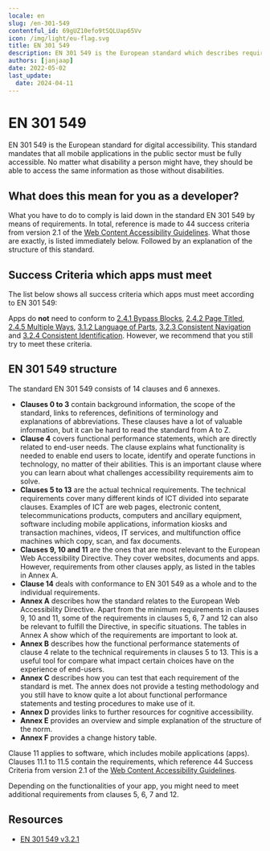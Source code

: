 ```yaml
---
locale: en
slug: /en-301-549
contentful_id: 69gUZ10efo9tSQLUap65Vv
icon: /img/light/eu-flag.svg
title: EN 301 549
description: EN 301 549 is the European standard which describes requirements which apps must meet in order to be accessible.
authors: [janjaap]
date: 2022-05-02
last_update:
  date: 2024-04-11
---
```


# EN 301 549

EN 301 549 is the European standard for digital accessibility. This standard mandates that all mobile applications in the public sector must be fully accessible. No matter what disability a person might have, they should be able to access the same information as those without disabilities.

## What does this mean for you as a developer?

What you have to do to comply is laid down in the standard EN 301 549 by means of requirements. In total, reference is made to 44 success criteria from version 2.1 of the [Web Content Accessibility Guidelines](/en/guidelines/wcag). What those are exactly, is listed immediately below. Followed by an explanation of the structure of this standard.

## Success Criteria which apps must meet

The list below shows all success criteria which apps must meet according to EN 301 549:

<LinkList title="List of requirements for EN 301 549" isHighlighted={false}>
  <LinkListItem
    url="/en/guidelines/wcag/success-criterion-1-1-1"
    title="Success Criterion 1.1.1 - Non-text Content - Level A"
    appearance="xxx"
  />
  <LinkListItem
    url="/en/guidelines/wcag/success-criterion-1-2-1"
    title="Success Criterion 1.2.1 - Audio-only and Video-only (Prerecorded) - Level A"
  />
  <LinkListItem
    url="/en/guidelines/wcag/success-criterion-1-2-2"
    title="Success Criterion 1.2.2 - Captions (Prerecorded) - Level A"
  />
  <LinkListItem
    url="/en/guidelines/wcag/success-criterion-1-2-3"
    title="Success Criterion 1.2.3 - Audio Description or Media Alternative (Prerecorded) - Level A"
  />
  <LinkListItem
    url="/en/guidelines/wcag/success-criterion-1-2-4"
    title="Success Criterion 1.2.4 - Captions (Live) - Level AA"
  />
  <LinkListItem
    url="/en/guidelines/wcag/success-criterion-1-2-5"
    title="Success Criterion 1.2.5 - Audio Description (Prerecorded) - Level AA"
  />
  <LinkListItem
    url="/en/guidelines/wcag/success-criterion-1-3-1"
    title="Success Criterion 1.3.1 - Info and Relationships - Level A"
  />
  <LinkListItem
    url="/en/guidelines/wcag/success-criterion-1-3-2"
    title="Success Criterion 1.3.2 - Meaningful Sequence - Level A"
  />
  <LinkListItem
    url="/en/guidelines/wcag/success-criterion-1-3-3"
    title="Success Criterion 1.3.3 - Sensory Characteristics - Level A"
  />
  <LinkListItem
    url="/en/guidelines/wcag/success-criterion-1-3-4"
    title="Success Criterion 1.3.4 - Orientation - Level AA"
  />
  <LinkListItem
    url="/en/guidelines/wcag/success-criterion-1-3-5"
    title="Success Criterion 1.3.5 - Identify Input Purpose - Level AA"
  />
  <LinkListItem
    url="/en/guidelines/wcag/success-criterion-1-4-1"
    title="Success Criterion 1.4.1 - Use of Color - Level A"
  />
  <LinkListItem
    url="/en/guidelines/wcag/success-criterion-1-4-2"
    title="Success Criterion 1.4.2 - Audio Control - Level A"
  />
  <LinkListItem
    url="/en/guidelines/wcag/success-criterion-1-4-3"
    title="Success Criterion 1.4.3 - Contrast (Minimum) - Level AA"
  />
  <LinkListItem
    url="/en/guidelines/wcag/success-criterion-1-4-4"
    title="Success Criterion - 1.4.4 Resize Text - Level AA"
  />
  <LinkListItem
    url="/en/guidelines/wcag/success-criterion-1-4-5"
    title="Success Criterion 1.4.5 - Images of Text - Level AA"
  />
  <LinkListItem
    url="/en/guidelines/wcag/success-criterion-1-4-10"
    title="Success Criterion 1.4.10 - Reflow - Level AA"
  />
  <LinkListItem
    url="/en/guidelines/wcag/success-criterion-1-4-11"
    title="Success Criterion 1.4.11 - Non-text Contrast - Level AA"
  />
  <LinkListItem
    url="/en/guidelines/wcag/success-criterion-1-4-12"
    title="Success Criterion 1.4.12 - Text Spacing - Level AA"
  />
  <LinkListItem
    url="/en/guidelines/wcag/success-criterion-1-4-13"
    title="Success Criterion 1.4.13 - Content on Hover or Focus - Level AA"
  />
  <LinkListItem
    url="/en/guidelines/wcag/success-criterion-2-1-1"
    title="Success Criterion 2.1.1 - Keyboard - Level A"
  />
  <LinkListItem
    url="/en/guidelines/wcag/success-criterion-2-1-2"
    title="Success Criterion 2.1.2 - No Keyboard Trap - Level A"
  />
  <LinkListItem
    url="/en/guidelines/wcag/success-criterion-2-1-4"
    title="Success Criterion 2.1.4 - Character Key Shortcuts - Level A"
  />
  <LinkListItem
    url="/en/guidelines/wcag/success-criterion-2-2-1"
    title="Success Criterion 2.2.1 - Timing Adjustable - Level A"
  />
  <LinkListItem
    url="/en/guidelines/wcag/success-criterion-2-2-2"
    title="Success Criterion 2.2.2 - Pause, Stop, Hide - Level A"
  />
  <LinkListItem
    url="/en/guidelines/wcag/success-criterion-2-3-1"
    title="Success Criterion 2.3.1 - Three Flashes or Below Threshold - Level A"
  />
  <LinkListItem
    url="/en/guidelines/wcag/success-criterion-2-4-3"
    title="Success Criterion 2.4.3 - Focus Order - Level A"
  />
  <LinkListItem
    url="/en/guidelines/wcag/success-criterion-2-4-4"
    title="Success Criterion 2.4.4 - Link Purpose (In Context) - Level A"
  />
  <LinkListItem
    url="/en/guidelines/wcag/success-criterion-2-4-6"
    title="Success Criterion 2.4.6 - Headings and Labels - Level AA"
  />
  <LinkListItem
    url="/en/guidelines/wcag/success-criterion-2-4-7"
    title="Success Criterion 2.4.7 - Focus Visible - Level AA"
  />
  <LinkListItem
    url="/en/guidelines/wcag/success-criterion-2-5-1"
    title="Success Criterion 2.5.1 - Pointer Gestures"
  />
  <LinkListItem
    url="/en/guidelines/wcag/success-criterion-2-5-2"
    title="Success Criterion 2.5.2 - Pointer Cancellation - Level A"
  />
  <LinkListItem
    url="/en/guidelines/wcag/success-criterion-2-5-3"
    title="Success Criterion 2.5.3 - Label in Name - Level A"
  />
  <LinkListItem
    url="/en/guidelines/wcag/success-criterion-2-5-4"
    title="Success Criterion 2.5.4 - Motion Actuation - Level A"
  />
  <LinkListItem
    url="/en/guidelines/wcag/success-criterion-3-1-1"
    title="Success Criterion 3.1.1 - Language of Page - Level A"
  />
  <LinkListItem
    url="/en/guidelines/wcag/success-criterion-3-2-1"
    title="Success Criterion 3.2.1 - On Focus - Level A"
  />
  <LinkListItem
    url="/en/guidelines/wcag/success-criterion-3-2-2"
    title="Success Criterion 3.2.2 - On Input - Level A"
  />
  <LinkListItem
    url="/en/guidelines/wcag/success-criterion-3-3-1"
    title="Success Criterion 3.3.1 - Error Identification - Level A"
  />
  <LinkListItem
    url="/en/guidelines/wcag/success-criterion-3-3-2"
    title="Success Criterion 3.3.2 - Labels or Instructions - Level A"
  />
  <LinkListItem
    url="/en/guidelines/wcag/success-criterion-3-3-3"
    title="Success Criterion 3.3.3 - Error Suggestion - Level AA"
  />
  <LinkListItem
    url="/en/guidelines/wcag/success-criterion-3-3-4"
    title="Success Criterion 3.3.4 - Error Prevention (Legal, Financial, Data) - Level AA"
  />
  <LinkListItem
    url="/en/guidelines/wcag/success-criterion-4-1-1"
    title="Success Criterion 4.1.1 - Parsing - Level A"
  />
  <LinkListItem
    url="/en/guidelines/wcag/success-criterion-4-1-2"
    title="Success Criterion 4.1.2 - Name, Role, Value - Level A"
  />
  <LinkListItem
    url="/en/guidelines/wcag/success-criterion-4-1-3"
    title="Success Criterion 4.1.3 - Status Messages - Level AA"
  />
</LinkList>

Apps do **not** need to conform to [2.4.1 Bypass Blocks](/en/guidelines/wcag/success-criterion-2-4-1), [2.4.2 Page Titled](/en/guidelines/wcag/success-criterion-2-4-2), [2.4.5 Multiple Ways](/en/guidelines/wcag/success-criterion-2-4-5), [3.1.2 Language of Parts](/en/guidelines/wcag/success-criterion-3-1-2), [3.2.3 Consistent Navigation](/en/guidelines/wcag/success-criterion-3-2-3) and [3.2.4 Consistent Identification](/en/guidelines/wcag/success-criterion-3-2-4). However, we recommend that you still try to meet these criteria.

## EN 301 549 structure

The standard EN 301 549 consists of 14 clauses and 6 annexes.

- **Clauses 0 to 3** contain background information, the scope of the standard, links to references, definitions of terminology and explanations of abbreviations. These clauses have a lot of valuable information, but it can be hard to read the standard from A to Z.
- **Clause 4** covers functional performance statements, which are directly related to end-user needs. The clause explains what functionality is needed to enable end users to locate, identify and operate functions in technology, no matter of their abilities. This is an important clause where you can learn about what challenges accessibility requirements aim to solve.
- **Clauses 5 to 13** are the actual technical requirements. The technical requirements cover many different kinds of ICT divided into separate clauses. Examples of ICT are web pages, electronic content, telecommunications products, computers and ancillary equipment, software including mobile applications, information kiosks and transaction machines, videos, IT services, and multifunction office machines which copy, scan, and fax documents.
- **Clauses 9, 10 and 11** are the ones that are most relevant to the European Web Accessibility Directive. They cover websites, documents and apps. However, requirements from other clauses apply, as listed in the tables in Annex A.
- **Clause 14** deals with conformance to EN 301 549 as a whole and to the individual requirements.
- **Annex A** describes how the standard relates to the European Web Accessibility Directive. Apart from the minimum requirements in clauses 9, 10 and 11, some of the requirements in clauses 5, 6, 7 and 12 can also be relevant to fulfill the Directive, in specific situations. The tables in Annex A show which of the requirements are important to look at.
- **Annex B** describes how the functional performance statements of clause 4 relate to the technical requirements in clauses 5 to 13. This is a useful tool for compare what impact certain choices have on the experience of end-users.
- **Annex C** describes how you can test that each requirement of the standard is met. The annex does not provide a testing methodology and you still have to know quite a lot about functional performance statements and testing procedures to make use of it.
- **Annex D** provides links to further resources for cognitive accessibility.
- **Annex E** provides an overview and simple explanation of the structure of the norm.
- **Annex F** provides a change history table.

Clause 11 applies to software, which includes mobile applications (apps). Clauses 11.1 to 11.5 contain the requirements, which reference 44 Success Criteria from version 2.1 of the [Web Content Accessibility Guidelines](/en/guidelines/wcag).

Depending on the functionalities of your app, you might need to meet additional requirements from clauses 5, 6, 7 and 12.

## Resources

- [EN 301 549 v3.2.1](https://www.etsi.org/deliver/etsi_en/301500_301599/301549/03.02.01_60/en_301549v030201p.pdf)
